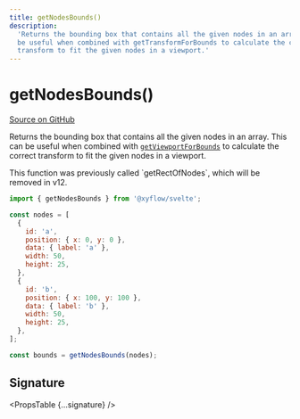 ```yaml
---
title: getNodesBounds()
description:
  'Returns the bounding box that contains all the given nodes in an array. This can
  be useful when combined with getTransformForBounds to calculate the correct
  transform to fit the given nodes in a viewport.'
---
```



# getNodesBounds()

[Source on GitHub](https://github.com/xyflow/xyflow/blob/v11/packages/core/src/utils/graph.ts/#L194)

Returns the bounding box that contains all the given nodes in an array. This can
be useful when combined with [`getViewportForBounds`](/api-reference/utils/get-viewport-for-bounds)
to calculate the correct transform to fit the given nodes in a viewport.

<Callout type="info" emoji="ℹ️">
  This function was previously called `getRectOfNodes`, which will be removed in
  v12.
</Callout>

```js
import { getNodesBounds } from '@xyflow/svelte';

const nodes = [
  {
    id: 'a',
    position: { x: 0, y: 0 },
    data: { label: 'a' },
    width: 50,
    height: 25,
  },
  {
    id: 'b',
    position: { x: 100, y: 100 },
    data: { label: 'b' },
    width: 50,
    height: 25,
  },
];

const bounds = getNodesBounds(nodes);
```

## Signature

<PropsTable {...signature} />
